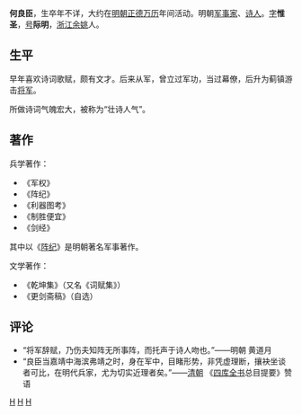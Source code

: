 '''何良臣'''，生卒年不详，大约在[[明朝|明朝]][[正德_(明朝)|正德]][[万历|万历]]年间活动。明朝[[军事家|军事家]]、[[诗人|诗人]]。[[表字|字]]'''惟圣'''，[[号|号]]'''际明'''，[[浙江|浙江]][[余姚|余姚]]人。

==生平==
早年喜欢诗词歌赋，颇有文才。后来从军，曾立过军功，当过幕僚，后升为蓟镇游击[[将军_(中國古代)|将军]]。

所做诗词气魄宏大，被称为“壮诗人气”。

==著作==
兵学著作：
*《军权》
*《阵纪》
*《利器图考》
*《制胜便宜》
*《剑经》

其中以《[[阵纪|阵纪]]》是明朝著名军事著作。

文学著作：
*《乾坤集》（又名《词赋集》）
*《更剑斋稿》（自选）

==评论==
*“将军辞赋，乃伤夫知阵无所事阵，而托声于诗人吻也。”——明朝 黄道月
*“良臣当嘉靖中海滨弗靖之时，身在军中，目睹形势，非凭虚理断，攘袂坐谈者可比，在明代兵家，尤为切实近理者矣。”——[[清朝|清朝]] 《[[四库全书|四库全书]]总目提要》赞语

[[Category:軍事人物|H]]
[[Category:明朝作家|H]]
[[Category:余姚人|H]]